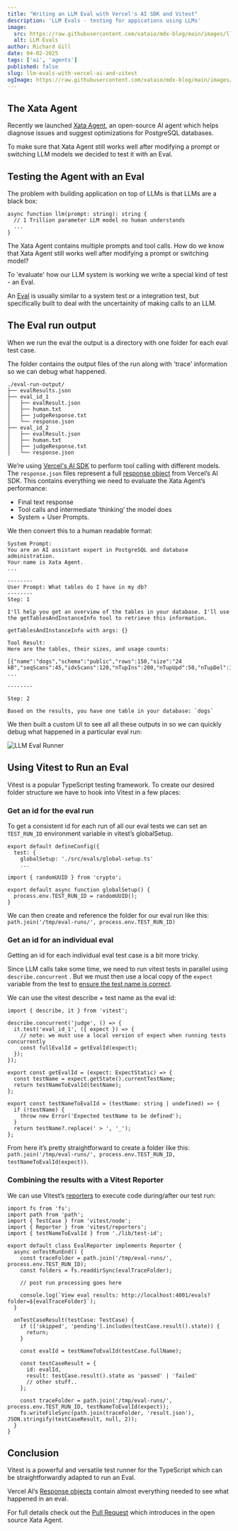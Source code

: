 ```yaml
---
title: "Writing an LLM Eval with Vercel's AI SDK and Vitest"
description: 'LLM Evals - testing for appications using LLMs'
image:
  src: https://raw.githubusercontent.com/xataio/mdx-blog/main/images/llm-evals-with-vercel-ai-and-vitest@2x.png
  alt: LLM Evals
author: Richard Gill
date: 04-02-2025
tags: ['ai', 'agents']
published: false
slug: llm-evals-with-vercel-ai-and-vitest
ogImage: https://raw.githubusercontent.com/xataio/mdx-blog/main/images/llm-evals-with-vercel-ai-and-vitest-og@2x.png
---
```


## The Xata Agent

Recently we launched [Xata Agent](https://github.com/xataio/agent), an open-source AI agent which helps diagnose issues and suggest optimizations for PostgreSQL databases.

To make sure that Xata Agent still works well after modifying a prompt or switching LLM models we decided to test it with an Eval.

## Testing the Agent with an Eval

The problem with building application on top of LLMs is that LLMs are a black box:

```tsx
async function llm(prompt: string): string {
  // 1 Trillion parameter LLM model no human understands
  ...
}
```

The Xata Agent contains multiple prompts and tool calls. How do we know that Xata Agent still works well after modifying a prompt or switching model?

To 'evaluate' how our LLM system is working we write a special kind of test - an Eval.

An [Eval](https://hamel.dev/blog/posts/evals/) is usually similar to a system test or a integration test, but specifically built to deal with the uncertainity of making calls to an LLM.

## The Eval run output

When we run the eval the output is a directory with one folder for each eval test case.

The folder contains the output files of the run along with 'trace' information so we can debug what happened.

```text
./eval-run-output/
├── evalResults.json
├── eval_id_1
│   ├── evalResult.json
│   ├── human.txt
│   ├── judgeResponse.txt
│   └── response.json
├── eval_id_2
│   ├── evalResult.json
│   ├── human.txt
│   ├── judgeResponse.txt
│   └── response.json
```

We’re using [Vercel's AI SDK](https://sdk.vercel.ai/) to perform tool calling with different models. The `response.json` files represent a full [response object](https://sdk.vercel.ai/docs/reference/ai-sdk-core/generate-text#returns) from Vercel’s AI SDK. This contains everything we need to evaluate the Xata Agent’s performance:

- Final text response
- Tool calls and intermediate ‘thinking’ the model does
- System + User Prompts.

We then convert this to a human readable format:

```text
System Prompt:
You are an AI assistant expert in PostgreSQL and database administration.
Your name is Xata Agent.
...

--------
User Prompt: What tables do I have in my db?
--------
Step: 1

I'll help you get an overview of the tables in your database. I'll use the getTablesAndInstanceInfo tool to retrieve this information.

getTablesAndInstanceInfo with args: {}

Tool Result:
Here are the tables, their sizes, and usage counts:

[{"name":"dogs","schema":"public","rows":150,"size":"24 kB","seqScans":45,"idxScans":120,"nTupIns":200,"nTupUpd":50,"nTupDel":10}]
...

--------

Step: 2

Based on the results, you have one table in your database: `dogs`

```

We then built a custom UI to see all all these outputs in so we can quickly debug what happened in a particular eval run:

![LLM Eval Runner](images/llm-eval-runner.png)

## Using Vitest to Run an Eval

Vitest is a popular TypeScript testing framework. To create our desired folder structure we have to hook into Vitest in a few places:

### Get an id for the eval run

To get a consistent id for each run of all our eval tests we can set an `TEST_RUN_ID` environment variable in vitest’s globalSetup.

```tsx
export default defineConfig({
  test: {
    globalSetup: './src/evals/global-setup.ts'
    ...
```

```tsx
import { randomUUID } from 'crypto';

export default async function globalSetup() {
  process.env.TEST_RUN_ID = randomUUID();
}
```

We can then create and reference the folder for our eval run like this: `path.join('/tmp/eval-runs/', process.env.TEST_RUN_ID)`

### Get an id for an individual eval

Getting an id for each individual eval test case is a bit more tricky.

Since LLM calls take some time, we need to run vitest tests in parallel using `describe.concurrent` . But we must then use a local copy of the `expect` variable from the test to [ensure the test name is correct](https://vitest.dev/api/#describe-concurrent).

We can use the vitest describe + test name as the eval id:

```tsx
import { describe, it } from 'vitest';

describe.concurrent('judge', () => {
  it.test('eval_id_1', ({ expect }) => {
    // note: we must use a local version of expect when running tests concurrently
    const fullEvalId = getEvalId(expect);
  });
});

export const getEvalId = (expect: ExpectStatic) => {
  const testName = expect.getState().currentTestName;
  return testNameToEvalId(testName);
};

export const testNameToEvalId = (testName: string | undefined) => {
  if (!testName) {
    throw new Error('Expected testName to be defined');
  }
  return testName?.replace(' > ', '_');
};
```

From here it’s pretty straightforward to create a folder like this: `path.join('/tmp/eval-runs/', process.env.TEST_RUN_ID, testNameToEvalId(expect))`.

### Combining the results with a Vitest Reporter

We can use Vitest’s [reporters](https://vitest.dev/advanced/reporters.html) to execute code during/after our test run:

```tsx
import fs from 'fs';
import path from 'path';
import { TestCase } from 'vitest/node';
import { Reporter } from 'vitest/reporters';
import { testNameToEvalId } from './lib/test-id';

export default class EvalReporter implements Reporter {
  async onTestRunEnd() {
    const traceFolder = path.join('/tmp/eval-runs/', process.env.TEST_RUN_ID);
    const folders = fs.readdirSync(evalTraceFolder);

    // post run processing goes here

    console.log(`View eval results: http://localhost:4001/evals?folder=${evalTraceFolder}`);
  }

  onTestCaseResult(testCase: TestCase) {
    if (['skipped', 'pending'].includes(testCase.result().state)) {
      return;
    }

    const evalId = testNameToEvalId(testCase.fullName);

    const testCaseResult = {
      id: evalId,
      result: testCase.result().state as 'passed' | 'failed'
      // other stuff..
    };

    const traceFolder = path.join('/tmp/eval-runs/', process.env.TEST_RUN_ID, testNameToEvalId(expect));
    fs.writeFileSync(path.join(traceFolder, 'result.json'), JSON.stringify(testCaseResult, null, 2));
  }
}
```

## Conclusion

Vitest is a powerful and versatile test runner for the TypeScript which can be straightforwardly adapted to run an Eval.

Vercel AI’s [Response objects](https://sdk.vercel.ai/docs/reference/ai-sdk-core/generate-text#returns) contain almost everything needed to see what happened in an eval.

For full details check out the [Pull Request](https://github.com/xataio/agent/commit/ff3a2534281efc6312182ff8c55e99dca5bcabcd) which introduces in the open source Xata Agent.

